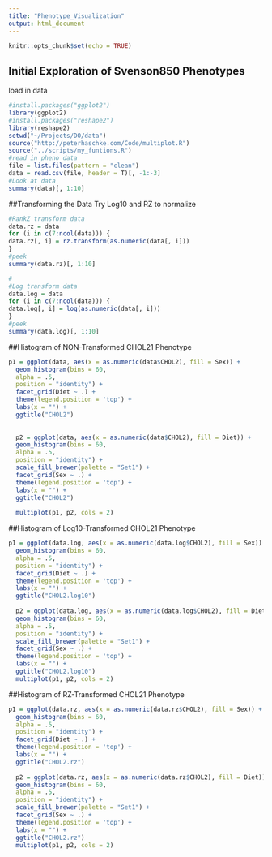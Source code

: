 ```yaml
---
title: "Phenotype_Visualization"
output: html_document
---
```


```r
knitr::opts_chunk$set(echo = TRUE)
```

## Initial Exploration of Svenson850 Phenotypes
load in data
```r
#install.packages("ggplot2")
library(ggplot2)
#install.packages("reshape2")
library(reshape2)
setwd("~/Projects/DO/data")
source("http://peterhaschke.com/Code/multiplot.R")
source("../scripts/my_funtions.R")
#read in pheno data
file = list.files(pattern = "clean")
data = read.csv(file, header = T)[, -1:-3]
#Look at data
summary(data)[, 1:10]
```

##Transforming the Data
Try Log10 and RZ to normalize
```r
#RankZ transform data
data.rz = data
for (i in c(7:ncol(data))) {
data.rz[, i] = rz.transform(as.numeric(data[, i]))
}
#peek
summary(data.rz)[, 1:10]

#
#Log transform data
data.log = data
for (i in c(7:ncol(data))) {
data.log[, i] = log(as.numeric(data[, i]))
}
#peek
summary(data.log)[, 1:10]
```

##Histogram of NON-Transformed CHOL21 Phenotype

```r
p1 = ggplot(data, aes(x = as.numeric(data$CHOL2), fill = Sex)) +
  geom_histogram(bins = 60,
  alpha = .5,
  position = "identity") +
  facet_grid(Diet ~ .) +
  theme(legend.position = 'top') +
  labs(x = "") +
  ggtitle("CHOL2")
  
  
  p2 = ggplot(data, aes(x = as.numeric(data$CHOL2), fill = Diet)) +
  geom_histogram(bins = 60,
  alpha = .5,
  position = "identity") +
  scale_fill_brewer(palette = "Set1") +
  facet_grid(Sex ~ .) +
  theme(legend.position = 'top') +
  labs(x = "") +
  ggtitle("CHOL2")
  
  multiplot(p1, p2, cols = 2)
```

##Histogram of Log10-Transformed CHOL21 Phenotype
```r
p1 = ggplot(data.log, aes(x = as.numeric(data.log$CHOL2), fill = Sex)) +
  geom_histogram(bins = 60,
  alpha = .5,
  position = "identity") +
  facet_grid(Diet ~ .) +
  theme(legend.position = 'top') +
  labs(x = "") +
  ggtitle("CHOL2.log10")
  
  p2 = ggplot(data.log, aes(x = as.numeric(data.log$CHOL2), fill = Diet)) +
  geom_histogram(bins = 60,
  alpha = .5,
  position = "identity") +
  scale_fill_brewer(palette = "Set1") +
  facet_grid(Sex ~ .) +
  theme(legend.position = 'top') +
  labs(x = "") +
  ggtitle("CHOL2.log10")
  multiplot(p1, p2, cols = 2)
```


##Histogram of RZ-Transformed CHOL21 Phenotype
```r
p1 = ggplot(data.rz, aes(x = as.numeric(data.rz$CHOL2), fill = Sex)) +
  geom_histogram(bins = 60,
  alpha = .5,
  position = "identity") +
  facet_grid(Diet ~ .) +
  theme(legend.position = 'top') +
  labs(x = "") +
  ggtitle("CHOL2.rz")
  
  p2 = ggplot(data.rz, aes(x = as.numeric(data.rz$CHOL2), fill = Diet)) +
  geom_histogram(bins = 60,
  alpha = .5,
  position = "identity") +
  scale_fill_brewer(palette = "Set1") +
  facet_grid(Sex ~ .) +
  theme(legend.position = 'top') +
  labs(x = "") +
  ggtitle("CHOL2.rz")
  multiplot(p1, p2, cols = 2)
```

